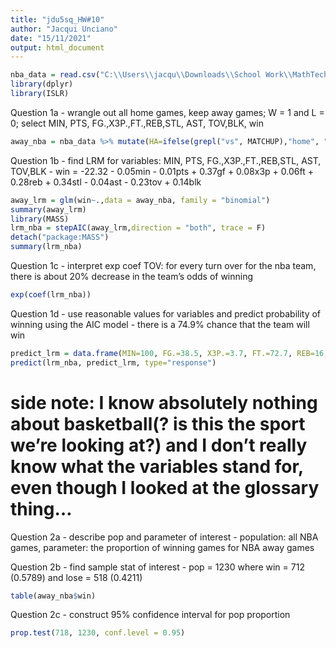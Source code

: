 ---
title: "jdu5sq_HW#10"
author: "Jacqui Unciano"
date: "15/11/2021"
output: html_document
---
```{r}
nba_data = read.csv("C:\\Users\\jacqu\\Downloads\\School Work\\MathTech Class\\STAT 1601\\DataSets\\nba.csv")
library(dplyr)
library(ISLR)
```


Question 1a
- wrangle out all home games, keep away games; W = 1 and L = 0; select MIN, PTS, FG.,X3P.,FT.,REB,STL, AST, TOV,BLK, win
```{r}
away_nba = nba_data %>% mutate(HA=ifelse(grepl("vs", MATCHUP),"home", "away")) %>% filter(HA == "home") %>% mutate(win = ifelse(W.L == "W", 1, 0)) %>% select(MIN, PTS, FG.,X3P.,FT.,REB,STL, AST, TOV,BLK, win)
```

Question 1b
- find LRM for variables: MIN, PTS, FG.,X3P.,FT.,REB,STL, AST, TOV,BLK
- win = -22.32 - 0.05min - 0.01pts + 0.37gf + 0.08x3p + 0.06ft + 0.28reb + 0.34stl - 0.04ast - 0.23tov + 0.14blk
```{r}
away_lrm = glm(win~.,data = away_nba, family = "binomial")
summary(away_lrm)
library(MASS)
lrm_nba = stepAIC(away_lrm,direction = "both", trace = F)
detach("package:MASS")
summary(lrm_nba)
```

Question 1c
- interpret exp coef TOV: for every turn over for the nba team, there is about 20% decrease in the team's odds of winning
```{r}
exp(coef(lrm_nba))
```

Question 1d
- use reasonable values for variables and predict probability of winning using the AIC model
- there is a 74.9% chance that the team will win
```{r}
predict_lrm = data.frame(MIN=100, FG.=38.5, X3P.=3.7, FT.=72.7, REB=16,STL=25,AST=12, TOV=15, BLK=7)
predict(lrm_nba, predict_lrm, type="response")
```
# side note: I know absolutely nothing about basketball(? is this the sport we're looking at?) and I don't really know what the variables stand for, even though I looked at the glossary thing... 

Question 2a
- describe pop and parameter of interest
- population: all NBA games, parameter: the proportion of winning games for NBA away games

Question 2b
- find sample stat of interest
- pop = 1230 where win = 712 (0.5789) and lose = 518 (0.4211)
```{r}
table(away_nba$win)
```


Question 2c
- construct 95% confidence interval for pop proportion
```{r}
prop.test(718, 1230, conf.level = 0.95)
```